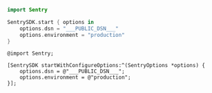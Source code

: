```swift
import Sentry

SentrySDK.start { options in
    options.dsn = "___PUBLIC_DSN___"
    options.environment = "production"
}
```

```objc
@import Sentry;

[SentrySDK startWithConfigureOptions:^(SentryOptions *options) {
    options.dsn = @"___PUBLIC_DSN___";
    options.environment = @"production";
}];
```
